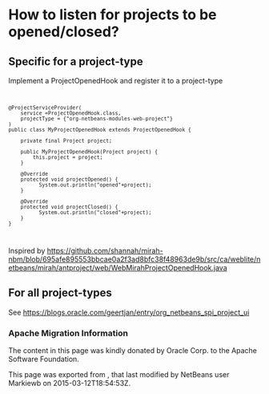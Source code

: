 <!--

    Licensed to the Apache Software Foundation (ASF) under one
    or more contributor license agreements.  See the NOTICE file
    distributed with this work for additional information
    regarding copyright ownership.  The ASF licenses this file
    to you under the Apache License, Version 2.0 (the
    "License"); you may not use this file except in compliance
    with the License.  You may obtain a copy of the License at

      http://www.apache.org/licenses/LICENSE-2.0

    Unless required by applicable law or agreed to in writing,
    software distributed under the License is distributed on an
    "AS IS" BASIS, WITHOUT WARRANTIES OR CONDITIONS OF ANY
    KIND, either express or implied.  See the License for the
    specific language governing permissions and limitations
    under the License.

-->
=How to listen for projects to be opened/closed?=
==Specific for a project-type==
Implement a ProjectOpenedHook and register it to a project-type
<code>
<pre>
@ProjectServiceProvider(
    service =ProjectOpenedHook.class,
    projectType = {"org-netbeans-modules-web-project"}
)
public class MyProjectOpenedHook extends ProjectOpenedHook {

    private final Project project;

    public MyProjectOpenedHook(Project project) {
        this.project = project;
    }

    @Override
    protected void projectOpened() {
          System.out.println("opened"+project);
    }

    @Override
    protected void projectClosed() {
          System.out.println("closed"+project);
    }
}

</pre>
</code>
Inspired by https://github.com/shannah/mirah-nbm/blob/695afe895553bbcae0a2f3ad8bfc38f48963de9b/src/ca/weblite/netbeans/mirah/antproject/web/WebMirahProjectOpenedHook.java

==For all project-types==
See https://blogs.oracle.com/geertjan/entry/org_netbeans_spi_project_ui

===Apache Migration Information===

The content in this page was kindly donated by Oracle Corp. to the
Apache Software Foundation.

This page was exported from , 
that last modified by NetBeans user Markiewb 
on 2015-03-12T18:54:53Z.

